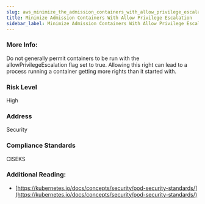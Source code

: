 ```yaml
---
slug: aws_minimize_the_admission_containers_with_allow_privilege_escalation
title: Minimize Admission Containers With Allow Privilege Escalation
sidebar_label: Minimize Admission Containers With Allow Privilege Escalation
---
```


### More Info:

Do not generally permit containers to be run with the allowPrivilegeEscalation flag set to true. Allowing this right can lead to a process running a container getting more rights than it started with.

### Risk Level

High

### Address

Security

### Compliance Standards

CISEKS

### Additional Reading:

- [https://kubernetes.io/docs/concepts/security/pod-security-standards/](https://kubernetes.io/docs/concepts/security/pod-security-standards/) 

